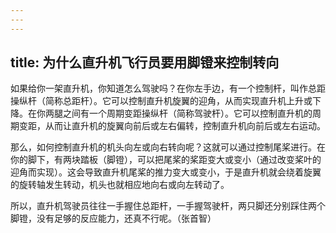 ```yaml
---
---
---
```

title: 为什么直升机飞行员要用脚镫来控制转向
---




如果给你一架直升机，你知道怎么驾驶吗？在你左手边，有一个控制杆，叫作总距操纵杆（简称总距杆）。它可以控制直升机旋翼的迎角，从而实现直升机上升或下降。在你两腿之间有一个周期变距操纵杆（简称驾驶杆）。它可以控制直升机的周期变距，从而让直升机的旋翼向前后或左右偏转，控制直升机向前后或左右运动。

那么，如何控制直升机的机头向左或向右转向呢？这就可以通过控制尾桨进行。在你的脚下，有两块踏板（脚镫），可以把尾桨的桨距变大或变小（通过改变桨叶的迎角而实现）。这会导致直升机尾桨的推力变大或变小，于是直升机就会绕着旋翼的旋转轴发生转动，机头也就相应地向右或向左转动了。



所以，直升机驾驶员往往一手握住总距杆，一手握驾驶杆，两只脚还分别踩住两个脚镫，没有足够的反应能力，还真不行呢。（张首智）